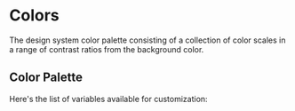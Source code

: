 
<Meta title="theme/Colors" />

# Colors

The design system color palette consisting of a collection of color scales in a
range of contrast ratios from the background color.

## Color Palette

Here's the list of variables available for customization:

<ColorPalette>
  <ColorItem
    title="background"
    colors={{
      DEFAULT: "hsl(var(--background))",
      body: "hsl(var(--background-body))",
      overlay: "hsl(var(--background-overlay))",
      strong: "hsl(var(--background-strong))",
      stronger: "hsl(var(--background-stronger))",
      strongest: "hsl(var(--background-strongest))",
      weak: "hsl(var(--background-weak))",
    }}
  />
  <ColorItem
    title="background-destructive"
    colors={{
      DEFAULT: "hsl(var(--background-destructive))",
      strong: "hsl(var(--background-destructive-strong))",
      stronger: "hsl(var(--background-destructive-stronger))",
      strongest: "hsl(var(--background-destructive-strongest))",
      weak: "hsl(var(--background-destructive-weak))",
      weaker: "hsl(var(--background-destructive-weaker))",
      weakest: "hsl(var(--background-destructive-weakest))",
    }}
  />
  <ColorItem
    title="background-error"
    colors={{
      DEFAULT: "hsl(var(--background-error))",
      strong: "hsl(var(--background-error-strong))",
      stronger: "hsl(var(--background-error-stronger))",
      strongest: "hsl(var(--background-error-strongest))",
      weakest: "hsl(var(--background-error-weakest))",
    }}
  />
  <ColorItem
    title="background-info"
    colors={{
      DEFAULT: "hsl(var(--background-info))",
      weakest: "hsl(var(--background-info-weakest))",
    }}
  />
  <ColorItem
    title="background-body-inverse"
    colors={{
      DEFAULT: "hsl(var(--background-body-inverse))",
    }}
  />
  <ColorItem
    title="background-inverse"
    colors={{
      DEFAULT: "hsl(var(--background-inverse))",
      strong: "hsl(var(--background-inverse-strong))",
      stronger: "hsl(var(--background-inverse-stronger))",
    }}
  />
  <ColorItem
    title="background-new"
    colors={{
      DEFAULT: "hsl(var(--background-new))",
      weakest: "hsl(var(--background-new-weakest))",
    }}
  />
  <ColorItem
    title="background-primary"
    colors={{
      DEFAULT: "hsl(var(--background-primary))",
      strong: "hsl(var(--background-primary-strong))",
      stronger: "hsl(var(--background-primary-stronger))",
      strongest: "hsl(var(--background-primary-strongest))",
      weak: "hsl(var(--background-primary-weak))",
      weaker: "hsl(var(--background-primary-weaker))",
      weakest: "hsl(var(--background-primary-weakest))",
    }}
  />
  <ColorItem
    title="background-success"
    colors={{
      DEFAULT: "hsl(var(--background-success))",
      weakest: "hsl(var(--background-success-weakest))",
    }}
  />
  <ColorItem
    title="background-warning"
    colors={{
      DEFAULT: "hsl(var(--background-warning))",
      weakest: "hsl(var(--background-warning-weakest))",
    }}
  />
  <ColorItem
    title="border"
    colors={{
      DEFAULT: "hsl(var(--border))",
      strong: "hsl(var(--border-strong))",
      weak: "hsl(var(--border-weak))",
      weaker: "hsl(var(--border-weaker))",
      weakest: "hsl(var(--border-weakest))",
    }}
  />
  <ColorItem
    title="border-destructive"
    colors={{
      DEFAULT: "hsl(var(--border-destructive))",
      strong: "hsl(var(--border-destructive-strong))",
      stronger: "hsl(var(--border-destructive-stronger))",
      strongest: "hsl(var(--border-destructive-strongest))",
      weak: "hsl(var(--border-destructive-weak))",
      weaker: "hsl(var(--border-destructive-weaker))",
      weakest: "hsl(var(--border-destructive-weakest))",
    }}
  />
  <ColorItem
    title="border-error"
    colors={{
      DEFAULT: "hsl(var(--border-error))",
      strong: "hsl(var(--border-error-strong))",
      stronger: "hsl(var(--border-error-stronger))",
      strongest: "hsl(var(--border-error-strongest))",
      weak: "hsl(var(--border-error-weak))",
      weaker: "hsl(var(--border-error-weaker))",
      weakest: "hsl(var(--border-error-weakest))",
    }}
  />
  <ColorItem
    title="border-info"
    colors={{
      DEFAULT: "hsl(var(--border-info))",
      weak: "hsl(var(--border-info-weak))",
      weaker: "hsl(var(--border-info-weaker))",
      weakest: "hsl(var(--border-info-weakest))",
    }}
  />
  <ColorItem
    title="border-inverse"
    colors={{
      DEFAULT: "hsl(var(--border-inverse))",
      strong: "hsl(var(--border-inverse-strong))",
      stronger: "hsl(var(--border-inverse-stronger))",
      strongest: "hsl(var(--border-inverse-strongest))",
      weaker: "hsl(var(--border-inverse-weaker))",
      weakest: "hsl(var(--border-inverse-weakest))",
    }}
  />
  <ColorItem
    title="border-new"
    colors={{
      DEFAULT: "hsl(var(--border-new))",
    }}
  />
  <ColorItem
    title="border-primary"
    colors={{
      DEFAULT: "hsl(var(--border-primary))",
      strong: "hsl(var(--border-primary-strong))",
      stronger: "hsl(var(--border-primary-stronger))",
      strongest: "hsl(var(--border-primary-strongest))",
      weak: "hsl(var(--border-primary-weak))",
      weaker: "hsl(var(--border-primary-weaker))",
      weakest: "hsl(var(--border-primary-weakest))",
    }}
  />
  <ColorItem
    title="border-success"
    colors={{
      DEFAULT: "hsl(var(--border-success))",
      weak: "hsl(var(--border-success-weak))",
      weaker: "hsl(var(--border-success-weaker))",
      weakest: "hsl(var(--border-success-weakest))",
    }}
  />
  <ColorItem
    title="border-warning"
    colors={{
      DEFAULT: "hsl(var(--border-warning))",
      weak: "hsl(var(--border-warning-weak))",
      weaker: "hsl(var(--border-warning-weaker))",
      weakest: "hsl(var(--border-warning-weakest))",
    }}
  />
  <ColorItem
    title="data-visualization"
    colors={{
      1: "hsl(var(--data-visualization-1))",
      2: "hsl(var(--data-visualization-2))",
      3: "hsl(var(--data-visualization-3))",
      4: "hsl(var(--data-visualization-4))",
      5: "hsl(var(--data-visualization-5))",
      6: "hsl(var(--data-visualization-6))",
      7: "hsl(var(--data-visualization-7))",
      8: "hsl(var(--data-visualization-8))",
      9: "hsl(var(--data-visualization-9))",
      10: "hsl(var(--data-visualization-10))",
    }}
  />
  <ColorItem
    title="text"
    colors={{
      DEFAULT: "hsl(var(--text))",
      weak: "hsl(var(--text-weak))",
      weaker: "hsl(var(--text-weaker))",
      weakest: "hsl(var(--text-weakest))",
    }}
  />
  <ColorItem
    title="text-destructive"
    colors={{
      DEFAULT: "hsl(var(--text-destructive))",
      strong: "hsl(var(--text-destructive-strong))",
      stronger: "hsl(var(--text-destructive-stronger))",
      strongest: "hsl(var(--text-destructive-strongest))",
      weak: "hsl(var(--text-destructive-weak))",
    }}
  />
  <ColorItem
    title="text-error"
    colors={{
      DEFAULT: "hsl(var(--text-error))",
      strong: "hsl(var(--text-error-strong))",
      stronger: "hsl(var(--text-error-stronger))",
      strongest: "hsl(var(--text-error-strongest))",
      weak: "hsl(var(--text-error-weak))",
    }}
  />
  <ColorItem
    title="text-icon"
    colors={{
      DEFAULT: "hsl(var(--text-icon))",
      error: "hsl(var(--text-icon-error))",
      info: "hsl(var(--text-icon-info))",
      inverse: "hsl(var(--text-icon-inverse))",
      success: "hsl(var(--text-icon-success))",
      warning: "hsl(var(--text-icon-warning))",
      weaker: "hsl(var(--text-icon-weaker))",
    }}
  />
  <ColorItem
    title="text-info"
    colors={{
      DEFAULT: "hsl(var(--text-info))",
      strong: "hsl(var(--text-info-strong))",
    }}
  />
  <ColorItem
    title="text-inverse"
    colors={{
      DEFAULT: "hsl(var(--text-inverse))",
      weak: "hsl(var(--text-inverse-weak))",
      weaker: "hsl(var(--text-inverse-weaker))",
      weakest: "hsl(var(--text-inverse-weakest))",
    }}
  />
  <ColorItem
    title="text-link"
    colors={{
      DEFAULT: "hsl(var(--text-link))",
      strong: "hsl(var(--text-link-strong))",
      stronger: "hsl(var(--text-link-stronger))",
      strongest: "hsl(var(--text-link-strongest))",
      weak: "hsl(var(--text-link-weak))",
    }}
  />
  <ColorItem
    title="text-link-destructive"
    colors={{
      DEFAULT: "hsl(var(--text-link-destructive))",
      strong: "hsl(var(--text-link-destructive-strong))",
      stronger: "hsl(var(--text-link-destructive-stronger))",
      strongest: "hsl(var(--text-link-destructive-strongest))",
      weak: "hsl(var(--text-link-destructive-weak))",
    }}
  />
  <ColorItem
    title="text-new"
    colors={{
      DEFAULT: "hsl(var(--text-new))",
    }}
  />
  <ColorItem
    title="text-primary"
    colors={{
      DEFAULT: "hsl(var(--text-primary))",
      strong: "hsl(var(--text-primary-strong))",
      stronger: "hsl(var(--text-primary-stronger))",
      strongest: "hsl(var(--text-primary-strongest))",
      weak: "hsl(var(--text-primary-weak))",
    }}
  />
  <ColorItem
    title="text-success"
    colors={{
      DEFAULT: "hsl(var(--text-success))",
    }}
  />
  <ColorItem
    title="text-warning"
    colors={{
      DEFAULT: "hsl(var(--text-warning))",
      strong: "hsl(var(--text-warning-strong))",
    }}
  />
</ColorPalette>
